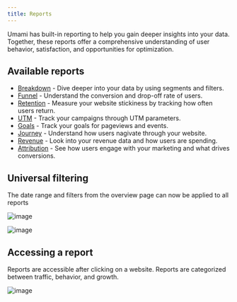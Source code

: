 ```yaml
---
title: Reports
---
```


Umami has built-in reporting to help you gain deeper insights into your data.
Together, these reports offer a comprehensive understanding of user behavior, satisfaction, and opportunities for optimization.

## Available reports

- [Breakdown](/docs/report-breakdown) - Dive deeper into your data by using segments and filters.
- [Funnel](/docs/report-funnel) - Understand the conversion and drop-off rate of users.
- [Retention](/docs/report-retention) - Measure your website stickiness by tracking how often users return.
- [UTM](/docs/report-utm) - Track your campaigns through UTM parameters.
- [Goals](/docs/report-goals) - Track your goals for pageviews and events.
- [Journey](/docs/report-journey) - Understand how users nagivate through your website.
- [Revenue](/docs/report-revenue) - Look into your revenue data and how users are spending.
- [Attribution](/docs/report-attribution) - See how users engage with your marketing and what drives conversions.

## Universal filtering

The date range and filters from the overview page can now be applied to all reports

![image](/images/docs/v3/filter-date-range.png)

![image](/images/docs/v3/filter-view.png)

## Accessing a report

Reports are accessible after clicking on a website. Reports are categorized between traffic, behavior, and growth.

![image](/images/docs/v3/website-navbar.png)
